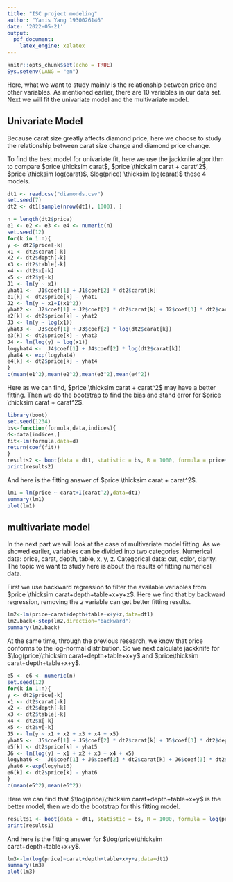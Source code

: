 ---
title: "ISC project modeling"
author: "Yanis Yang 1930026146"
date: '2022-05-21'
output: 
  pdf_document: 
    latex_engine: xelatex
---

```{r setup, include=FALSE}
knitr::opts_chunk$set(echo = TRUE)
Sys.setenv(LANG = "en")
```

Here, what we want to study mainly is the relationship between price and other variables. As mentioned earlier, there are 10 variables in our data set. Next we will fit the univariate model and the multivariate model.

## Univariate Model

Because carat size greatly affects diamond price, here we choose to study the relationship between carat size change and diamond price change.

To find the best model for univariate fit, here we use the jackknife algorithm to compare $price \thicksim carat$, $price \thicksim carat + carat^2$, $price \thicksim log(carat)$, $log(price) \thicksim log(carat)$ these 4 models.

```{r echo=FALSE}
dt1 <- read.csv("diamonds.csv")
set.seed(7)
dt2 <- dt1[sample(nrow(dt1), 1000), ]

n = length(dt2$price)
e1 <- e2 <- e3 <- e4 <- numeric(n)
set.seed(12)
for(k in 1:n){
y <- dt2$price[-k]
x1 <- dt2$carat[-k]
x2 <- dt2$depth[-k]
x3 <- dt2$table[-k]
x4 <- dt2$x[-k]
x5 <- dt2$y[-k]
J1 <- lm(y ~ x1)
yhat1 <-  J1$coef[1] + J1$coef[2] * dt2$carat[k]
e1[k] <- dt2$price[k] - yhat1
J2 <- lm(y ~ x1+I(x1^2))
yhat2 <-  J2$coef[1] + J2$coef[2] * dt2$carat[k] + J2$coef[3] * dt2$carat[k]^2
e2[k] <- dt2$price[k] - yhat2
J3 <- lm(y ~ log(x1))
yhat3 <-  J3$coef[1] + J3$coef[2] * log(dt2$carat[k])
e3[k] <- dt2$price[k] - yhat3
J4 <- lm(log(y) ~ log(x1))
logyhat4 <-  J4$coef[1] + J4$coef[2] * log(dt2$carat[k])
yhat4 <- exp(logyhat4)
e4[k] <- dt2$price[k] - yhat4
}
c(mean(e1^2),mean(e2^2),mean(e3^2),mean(e4^2))
```

Here as we can find, $price \thicksim carat + carat^2$ may have a better fitting. Then we do the bootstrap to find the bias and stand error for $price \thicksim carat + carat^2$.

```{r echo=FALSE}
library(boot)
set.seed(1234)
bs<-function(formula,data,indices){
d<-data[indices,]
fit<-lm(formula,data=d)
return(coef(fit))
}
results2 <- boot(data = dt1, statistic = bs, R = 1000, formula = price~carat+I(carat^2))
print(results2)
```

And here is the fitting answer of $price \thicksim carat + carat^2$.

```{r echo=FALSE}
lm1 = lm(price ~ carat+I(carat^2),data=dt1)
summary(lm1)
plot(lm1)
```
## multivariate model

In the next part we will look at the case of multivariate model fitting. As we showed earlier, variables can be divided into two categories. Numerical data: price, carat, depth, table, x, y, z. Categorical data: cut, color, clarity. The topic we want to study here is about the results of fitting numerical data.

First we use backward regression to filter the available variables from $price \thicksim carat+depth+table+x+y+z$. Here we find that by backward regression, removing the $z$ variable can get better fitting results.

```{r echo=FALSE}
lm2<-lm(price~carat+depth+table+x+y+z,data=dt1)
lm2.back<-step(lm2,direction="backward")
summary(lm2.back)
```

At the same time, through the previous research, we know that price conforms to the log-normal distribution. So we next calculate jackknife for $\log(price)\thicksim carat+depth+table+x+y$ and $price\thicksim carat+depth+table+x+y$.

```{r echo=FALSE}
e5 <- e6 <- numeric(n)
set.seed(12)
for(k in 1:n){
y <- dt2$price[-k]
x1 <- dt2$carat[-k]
x2 <- dt2$depth[-k]
x3 <- dt2$table[-k]
x4 <- dt2$x[-k]
x5 <- dt2$y[-k]
J5 <- lm(y ~ x1 + x2 + x3 + x4 + x5)
yhat5 <-  J5$coef[1] + J5$coef[2] * dt2$carat[k] + J5$coef[3] * dt2$depth[k] + J5$coef[3] * dt2$table[k] + J5$coef[4] * dt2$x[k] + J5$coef[5] * dt2$y[k]
e5[k] <- dt2$price[k] - yhat5
J6 <- lm(log(y) ~ x1 + x2 + x3 + x4 + x5)
logyhat6 <-  J6$coef[1] + J6$coef[2] * dt2$carat[k] + J6$coef[3] * dt2$depth[k] + J6$coef[3] * dt2$table[k] + J6$coef[4] * dt2$x[k] + J6$coef[5] * dt2$y[k]
yhat6 <-exp(logyhat6)
e6[k] <- dt2$price[k] - yhat6
}
c(mean(e5^2),mean(e6^2))
```

Here we can find that $\log(price)\thicksim carat+depth+table+x+y$ is the better model, then we do the bootstrap for this fitting model.

```{r echo=FALSE}
results1 <- boot(data = dt1, statistic = bs, R = 1000, formula = log(price)~carat+depth+table+x+y)
print(results1)
```

And here is the fitting answer for $\log(price)\thicksim carat+depth+table+x+y$.

```{r echo=FALSE}
lm3<-lm(log(price)~carat+depth+table+x+y+z,data=dt1)
summary(lm3)
plot(lm3)
```